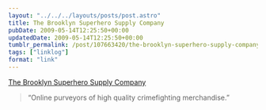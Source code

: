 ```yaml
---
layout: "../../../layouts/posts/post.astro"
title: The Brooklyn Superhero Supply Company
pubDate: 2009-05-14T12:25:50+00:00
updatedDate: 2009-05-14T12:25:50+00:00
tumblr_permalink: /post/107663420/the-brooklyn-superhero-supply-company
tags: ["linklog"]
format: "link"
---
```


[The Brooklyn Superhero Supply Company][1]

> &ldquo;Online purveyors of high quality crimefighting merchandise.&rdquo;

[1]: http://www.superherosupplies.com/
